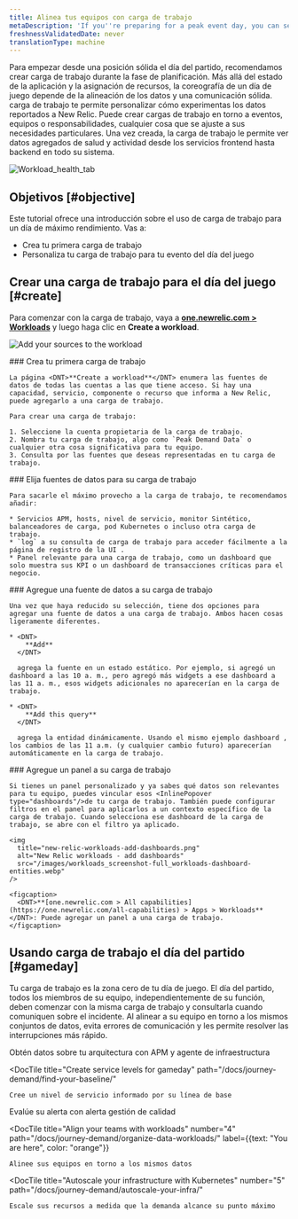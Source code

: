 ```yaml
---
title: Alinea tus equipos con carga de trabajo
metaDescription: 'If you''re preparing for a peak event day, you can set up workloads that put the most relevant data in front of the teams that need it.'
freshnessValidatedDate: never
translationType: machine
---
```


Para empezar desde una posición sólida el día del partido, recomendamos crear carga de trabajo durante la fase de planificación. Más allá del estado de la aplicación y la asignación de recursos, la coreografía de un día de juego depende de la alineación de los datos y una comunicación sólida. carga de trabajo te permite personalizar cómo experimentas los datos reportados a New Relic. Puede crear cargas de trabajo en torno a eventos, equipos o responsabilidades, cualquier cosa que se ajuste a sus necesidades particulares. Una vez creada, la carga de trabajo le permite ver datos agregados de salud y actividad desde los servicios frontend hasta backend en todo su sistema.

<img
  title="Workload_health_tab"
  alt="Workload_health_tab"
  src="/images/workloads_screenshot-full_workload-health-tab.webp"
/>

## Objetivos [#objective]

Este tutorial ofrece una introducción sobre el uso de carga de trabajo para un día de máximo rendimiento. Vas a:

* Crea tu primera carga de trabajo
* Personaliza tu carga de trabajo para tu evento del día del juego

## Crear una carga de trabajo para el día del juego [#create]

Para comenzar con la carga de trabajo, vaya a <DNT>**[one.newrelic.com > Workloads](https://one.newrelic.com/workloads)**</DNT> y luego haga clic en <DNT>**Create a workload**</DNT>.

<img
  title="Add sources to workload"
  alt="Add your sources to the workload"
  src="/images/apm_screenshot-crop_add-sources-to-workload.webp"
/>

<Steps>
  <Step>
    ### Crea tu primera carga de trabajo

    La página <DNT>**Create a workload**</DNT> enumera las fuentes de datos de todas las cuentas a las que tiene acceso. Si hay una capacidad, servicio, componente o recurso que informa a New Relic, puede agregarlo a una carga de trabajo.

    Para crear una carga de trabajo:

    1. Seleccione la cuenta propietaria de la carga de trabajo.
    2. Nombra tu carga de trabajo, algo como `Peak Demand Data` o cualquier otra cosa significativa para tu equipo.
    3. Consulta por las fuentes que deseas representadas en tu carga de trabajo.
  </Step>

  <Step>
    ### Elija fuentes de datos para su carga de trabajo

    Para sacarle el máximo provecho a la carga de trabajo, te recomendamos añadir:

    * Servicios APM, hosts, nivel de servicio, monitor Sintético, balanceadores de carga, pod Kubernetes o incluso otra carga de trabajo.
    * `log` a su consulta de carga de trabajo para acceder fácilmente a la página de registro de la UI .
    * Panel relevante para una carga de trabajo, como un dashboard que solo muestra sus KPI o un dashboard de transacciones críticas para el negocio.
  </Step>

  <Step>
    ### Agregue una fuente de datos a su carga de trabajo

    Una vez que haya reducido su selección, tiene dos opciones para agregar una fuente de datos a una carga de trabajo. Ambos hacen cosas ligeramente diferentes.

    * <DNT>
        **Add**
      </DNT>

      agrega la fuente en un estado estático. Por ejemplo, si agregó un dashboard a las 10 a. m., pero agregó más widgets a ese dashboard a las 11 a. m., esos widgets adicionales no aparecerían en la carga de trabajo.

    * <DNT>
        **Add this query**
      </DNT>

      agrega la entidad dinámicamente. Usando el mismo ejemplo dashboard , los cambios de las 11 a.m. (y cualquier cambio futuro) aparecerían automáticamente en la carga de trabajo.
  </Step>

  <Step>
    ### Agregue un panel a su carga de trabajo

    Si tienes un panel personalizado y ya sabes qué datos son relevantes para tu equipo, puedes vincular esos <InlinePopover type="dashboards"/>de tu carga de trabajo. También puede configurar filtros en el panel para aplicarlos a un contexto específico de la carga de trabajo. Cuando selecciona ese dashboard de la carga de trabajo, se abre con el filtro ya aplicado.

    <img
      title="new-relic-workloads-add-dashboards.png"
      alt="New Relic workloads - add dashboards"
      src="/images/workloads_screenshot-full_workloads-dashboard-entities.webp"
    />

    <figcaption>
      <DNT>**[one.newrelic.com > All capabilities](https://one.newrelic.com/all-capabilities) > Apps > Workloads**</DNT>: Puede agregar un panel a una carga de trabajo.
    </figcaption>
  </Step>
</Steps>

## Usando carga de trabajo el día del partido [#gameday]

Tu carga de trabajo es la zona cero de tu día de juego. El día del partido, todos los miembros de su equipo, independientemente de su función, deben comenzar con la misma carga de trabajo y consultarla cuando comuniquen sobre el incidente. Al alinear a su equipo en torno a los mismos conjuntos de datos, evita errores de comunicación y les permite resolver las interrupciones más rápido.

<DocTiles numbered>
  <DocTile
    title="Get started"
    path="/docs/journey-demand/get-started"
  >
    Obtén datos sobre tu arquitectura con APM y agente de infraestructura
  </DocTile>

  <DocTile
    title="Create service levels for gameday"
    path="/docs/journey-demand/find-your-baseline/"
  >
    Cree un nivel de servicio informado por su línea de base
  </DocTile>
</DocTiles>

<DocTiles>
  <DocTile
    title="Reduce noise with quality alerts"
    number="3"
    path="/docs/journey-demand/create-quality-alerts/"
  >
    Evalúe su alerta con alerta gestión de calidad
  </DocTile>

  <DocTile
    title="Align your teams with workloads"
    number="4"
    path="/docs/journey-demand/organize-data-workloads/"
    label={{text: "You are here", color: "orange"}}
  >
    Alinee sus equipos en torno a los mismos datos
  </DocTile>

  <DocTile
    title="Autoscale your infrastructure with Kubernetes"
    number="5"
    path="/docs/journey-demand/autoscale-your-infra/"
  >
    Escale sus recursos a medida que la demanda alcance su punto máximo
  </DocTile>
</DocTiles>
